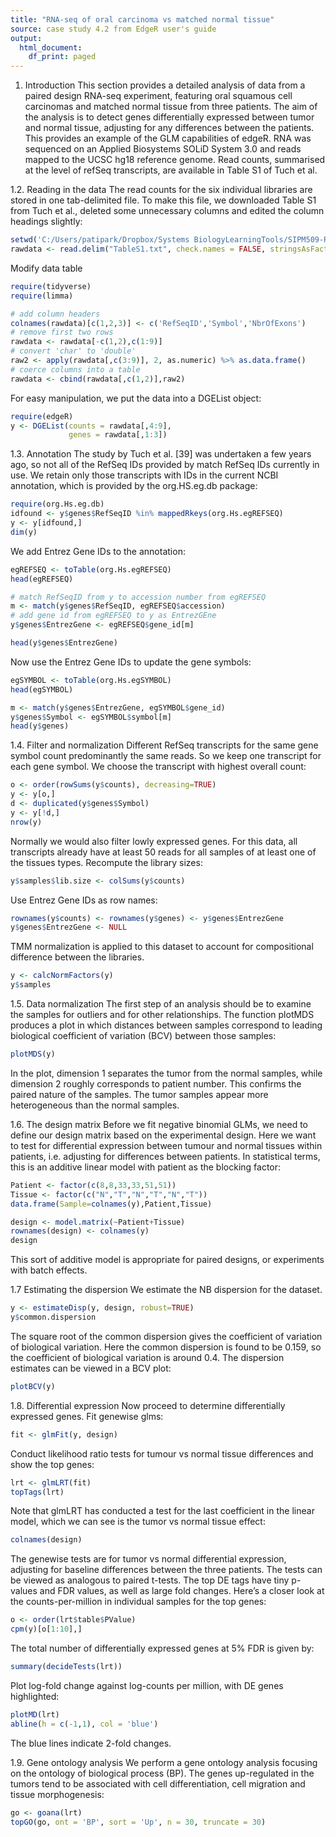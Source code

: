---
title: "RNA-seq of oral carcinoma vs matched normal tissue"
source: case study 4.2 from EdgeR user's guide
output:
  html_document:
    df_print: paged
---

1. Introduction
This section provides a detailed analysis of data from a paired design RNA-seq experiment,
featuring oral squamous cell carcinomas and matched normal tissue from three patients.
The aim of the analysis is to detect genes differentially expressed between tumor and normal
tissue, adjusting for any differences between the patients. This provides an example of the
GLM capabilities of edgeR.
RNA was sequenced on an Applied Biosystems SOLiD System 3.0 and reads mapped to
the UCSC hg18 reference genome. Read counts, summarised at the level of refSeq
transcripts, are available in Table S1 of Tuch et al.

1.2. Reading in the data
The read counts for the six individual libraries are stored in one tab-delimited file. To make
this file, we downloaded Table S1 from Tuch et al., deleted some unnecessary columns
and edited the column headings slightly:

```{r}
setwd('C:/Users/patipark/Dropbox/Systems BiologyLearningTools/SIPM509-RNAseq')
rawdata <- read.delim("TableS1.txt", check.names = FALSE, stringsAsFactors = FALSE)
```

Modify data table
```{r}
require(tidyverse)
require(limma)

# add column headers
colnames(rawdata)[c(1,2,3)] <- c('RefSeqID','Symbol','NbrOfExons')
# remove first two rows
rawdata <- rawdata[-c(1,2),c(1:9)] 
# convert 'char' to 'double'
raw2 <- apply(rawdata[,c(3:9)], 2, as.numeric) %>% as.data.frame()
# coerce columns into a table
rawdata <- cbind(rawdata[,c(1,2)],raw2)
```

For easy manipulation, we put the data into a DGEList object:
```{r}
require(edgeR)
y <- DGEList(counts = rawdata[,4:9], 
             genes = rawdata[,1:3])
```

1.3. Annotation
The study by Tuch et al. [39] was undertaken a few years ago, so not all of the RefSeq IDs
provided by match RefSeq IDs currently in use. We retain only those transcripts with IDs in
the current NCBI annotation, which is provided by the org.HS.eg.db package:
```{r}
require(org.Hs.eg.db)
idfound <- y$genes$RefSeqID %in% mappedRkeys(org.Hs.egREFSEQ)
y <- y[idfound,]
dim(y)
```

We add Entrez Gene IDs to the annotation:
```{r}
egREFSEQ <- toTable(org.Hs.egREFSEQ)
head(egREFSEQ)
```

```{r}
# match RefSeqID from y to accession number from egREFSEQ
m <- match(y$genes$RefSeqID, egREFSEQ$accession)
# add gene id from egREFSEQ to y as EntrezGEne
y$genes$EntrezGene <- egREFSEQ$gene_id[m]

head(y$genes$EntrezGene)
```

Now use the Entrez Gene IDs to update the gene symbols:
```{r}
egSYMBOL <- toTable(org.Hs.egSYMBOL)
head(egSYMBOL)
```

```{r}
m <- match(y$genes$EntrezGene, egSYMBOL$gene_id)
y$genes$Symbol <- egSYMBOL$symbol[m]
head(y$genes)
```

1.4. Filter and normalization
Different RefSeq transcripts for the same gene symbol count predominantly the same reads.
So we keep one transcript for each gene symbol. We choose the transcript with highest
overall count:
```{r}
o <- order(rowSums(y$counts), decreasing=TRUE)
y <- y[o,]
d <- duplicated(y$genes$Symbol)
y <- y[!d,]
nrow(y)
```

Normally we would also filter lowly expressed genes. For this data, all transcripts already
have at least 50 reads for all samples of at least one of the tissues types.
Recompute the library sizes:
```{r}
y$samples$lib.size <- colSums(y$counts)
```

Use Entrez Gene IDs as row names:
```{r}
rownames(y$counts) <- rownames(y$genes) <- y$genes$EntrezGene
y$genes$EntrezGene <- NULL
```

TMM normalization is applied to this dataset to account for compositional difference between
the libraries.
```{r}
y <- calcNormFactors(y)
y$samples
```

1.5. Data normalization
The first step of an analysis should be to examine the samples for outliers and for other
relationships. The function plotMDS produces a plot in which distances between samples
correspond to leading biological coefficient of variation (BCV) between those samples:

```{r}
plotMDS(y)
```

In the plot, dimension 1 separates the tumor from the normal samples, while dimension 2
roughly corresponds to patient number. This confirms the paired nature of the samples. The
tumor samples appear more heterogeneous than the normal samples.

1.6. The design matrix
Before we fit negative binomial GLMs, we need to define our design matrix based on the
experimental design. Here we want to test for differential expression between tumour and
normal tissues within patients, i.e. adjusting for differences between patients. In statistical
terms, this is an additive linear model with patient as the blocking factor:
```{r}
Patient <- factor(c(8,8,33,33,51,51))
Tissue <- factor(c("N","T","N","T","N","T"))
data.frame(Sample=colnames(y),Patient,Tissue)
```

```{r}
design <- model.matrix(~Patient+Tissue)
rownames(design) <- colnames(y)
design
```
This sort of additive model is appropriate for paired designs, or experiments with batch effects.

1.7 Estimating the dispersion
We estimate the NB dispersion for the dataset.
```{r}
y <- estimateDisp(y, design, robust=TRUE)
y$common.dispersion
```
The square root of the common dispersion gives the coefficient of variation of biological
variation. Here the common dispersion is found to be 0.159, so the coefficient of biological
variation is around 0.4.
The dispersion estimates can be viewed in a BCV plot:
```{r}
plotBCV(y)
```

1.8. Differential expression
Now proceed to determine differentially expressed genes. Fit genewise glms:
```{r}
fit <- glmFit(y, design)
```

Conduct likelihood ratio tests for tumour vs normal tissue differences and show the top genes:
```{r}
lrt <- glmLRT(fit)
topTags(lrt)
```

Note that glmLRT has conducted a test for the last coefficient in the linear model, which we
can see is the tumor vs normal tissue effect:
```{r}
colnames(design)
```

The genewise tests are for tumor vs normal differential expression, adjusting for baseline
differences between the three patients. The tests can be viewed as analogous to paired
t-tests. The top DE tags have tiny p-values and FDR values, as well as large fold changes.
Here's a closer look at the counts-per-million in individual samples for the top genes:
```{r}
o <- order(lrt$table$PValue)
cpm(y)[o[1:10],]
```

The total number of differentially expressed genes at 5% FDR is given by:
```{r}
summary(decideTests(lrt))
```

Plot log-fold change against log-counts per million, with DE genes highlighted:
```{r}
plotMD(lrt)
abline(h = c(-1,1), col = 'blue')
```

The blue lines indicate 2-fold changes.

1.9. Gene ontology analysis
We perform a gene ontology analysis focusing on the ontology of biological process (BP).
The genes up-regulated in the tumors tend to be associated with cell differentiation, cell
migration and tissue morphogenesis:
```{r}
go <- goana(lrt)
topGO(go, ont = 'BP', sort = 'Up', n = 30, truncate = 30)
```

